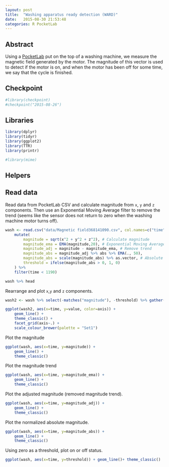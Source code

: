 ```yaml
---
layout: post
title:  "Washing apparatus ready detection (WARD)"
date:   2015-08-30 21:53:48
categories: R PocketLab
---
```


## Abstract

Using a [PocketLab](http://thepocketlab.com/) put on the top of a washing machine, we measure the magnetic field generated by the motor. The magnitude of this vector is used to detect if the motor is on, and when the motor has been off for some time, we say that the cycle is finished.

## Checkpoint

```r
#library(checkpoint)
#checkpoint("2015-08-26")
```

## Libraries

```r
library(dplyr)
library(tidyr)
library(ggplot2)
library(TTR)
library(printr)

#library(mime)
```

## Helpers

## Read data

Read data from PocketLab CSV and calculate magnitude from `x`, `y` and `z` components. Then use an Exponential Moving Average filter to remove the trend (seems like the sensor does not return to zero when the washing machine motor turns off).

```r
wash <- read.csv("data/Magnetic field368141090.csv", col.names=c("time", "x", "y","z")) %>%
	mutate(
		magnitude = sqrt(x^2 + y^2 + z^2), # Calculate magnitude
		magnitude_ema = EMA(magnitude,20), # Exponential Moving Average
		magnitude_adj = magnitude - magnitude_ema, # Remove trend
		magnitude_abs = magnitude_adj %>% abs %>% EMA(., 50),
		magnitude_abs = scale(magnitude_abs) %>% as.vector, # Absolute value and more EMA
		threshold = ifelse(magnitude_abs > 0, 1, 0)
	) %>%
	filter(time < 1190)

wash %>% head
```

Rearrange and plot `x`,`y` and `z` components.

```r
wash2 <- wash %>% select(-matches("magnitude"), -threshold) %>% gather("axis", "value",-time) 

ggplot(wash2, aes(x=time, y=value, color=axis)) +
	geom_line() +
	theme_classic() +
	facet_grid(axis~.) +
	scale_colour_brewer(palette = "Set1")
```

Plot the magnitude

```r
ggplot(wash, aes(x=time, y=magnitude)) +
	geom_line() +
	theme_classic() 
```

Plot the magnitude trend

```r
ggplot(wash, aes(x=time, y=magnitude_ema)) +
	geom_line() +
	theme_classic()
```

Plot the adjusted magnitude (removed magnitude trend).

```r
ggplot(wash, aes(x=time, y=magnitude_adj)) +
	geom_line() +
	theme_classic()
```

Plot the normalized absolute magnitude.

```r
ggplot(wash, aes(x=time, y=magnitude_abs)) + 
	geom_line() +
	theme_classic() 
```

Using zero as a threshold, plot on or off status.

```r
ggplot(wash, aes(x=time, y=threshold)) + geom_line()+ theme_classic() 
```



